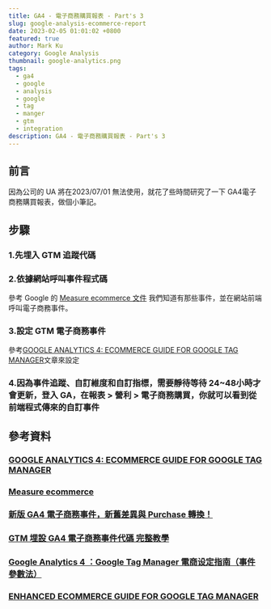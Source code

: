 ```yaml
---
title: GA4 - 電子商務購買報表 - Part's 3
slug: google-analysis-ecommerce-report
date: 2023-02-05 01:01:02 +0800
featured: true
author: Mark Ku
category: Google Analysis
thumbnail: google-analytics.png
tags:
  - ga4
  - google
  - analysis
  - google
  - tag
  - manger
  - gtm
  - integration
description: GA4 - 電子商務購買報表 - Part's 3
---
```

## 前言
因為公司的 UA 將在2023/07/01 無法使用，就花了些時間研究了一下 GA4電子商務購買報表，做個小筆記。

## 步驟
### 1.先埋入 GTM 追蹤代碼
### 2.依據網站呼叫事件程式碼
參考 Google 的 [Measure ecommerce 文件](https://developers.google.com/analytics/devguides/collection/ga4/ecommerce?client_type=gtm) 我們知道有那些事件，並在網站前端呼叫電子商務事件。
### 3.設定 GTM 電子商務事件
參考[GOOGLE ANALYTICS 4: ECOMMERCE GUIDE FOR GOOGLE TAG MANAGER](https://www.simoahava.com/analytics/google-analytics-4-ecommerce-guide-google-tag-manager/)文章來設定
### 4.因為事件追蹤、自訂維度和自訂指標，需要靜待等待 24~48小時才會更新，登入 GA，在報表 > 營利 > 電子商務購買，你就可以看到從前端程式傳來的自訂事件
## 參考資料
### [GOOGLE ANALYTICS 4: ECOMMERCE GUIDE FOR GOOGLE TAG MANAGER](https://www.simoahava.com/analytics/google-analytics-4-ecommerce-guide-google-tag-manager/)
### [Measure ecommerce](https://developers.google.com/analytics/devguides/collection/ga4/ecommerce?client_type=gtag)
### [新版 GA4 電子商務事件，新舊差異與 Purchase 轉換！](https://www.turingdigital.com.tw/blog/ga4-ecommerce-guide)
### [GTM 埋設 GA4 電子商務事件代碼 完整教學](https://datasupplied.com/google-tag-manager/google-analytics-4-ecommerce-guide/)
### [Google Analytics 4 ：Google Tag Manager 電商设定指南（事件參數法）](https://www.haranhuang.com/google-tag-manager-ecommerce-setup-guide.html)
### [ENHANCED ECOMMERCE GUIDE FOR GOOGLE TAG MANAGER](https://www.simoahava.com/analytics/enhanced-ecommerce-guide-for-google-tag-manager/)